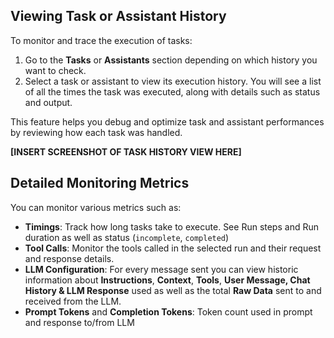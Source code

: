 ## **Viewing Task or Assistant History**

To monitor and trace the execution of tasks:

1. Go to the **Tasks** or **Assistants** section depending on which history you want to check.
2. Select a task or assistant to view its execution history. You will see a list of all the times the task was executed, along with details such as status and output.

This feature helps you debug and optimize task and assistant performances by reviewing how each task was handled.

**[INSERT SCREENSHOT OF TASK HISTORY VIEW HERE]**

## **Detailed Monitoring Metrics**

You can monitor various metrics such as:

- **Timings**: Track how long tasks take to execute. See Run steps and Run duration as well as status (`incomplete`, `completed`)
- **Tool Calls**: Monitor the tools called in the selected run and their request and response details.
- **LLM Configuration**: For every message sent you can view historic information about **Instructions**, **Context**, **Tools**, **User Message, Chat History & LLM Response** used as well as the total **Raw Data** sent to and received from the LLM.
- **Prompt Tokens** and **Completion Tokens**: Token count used in prompt and response to/from LLM